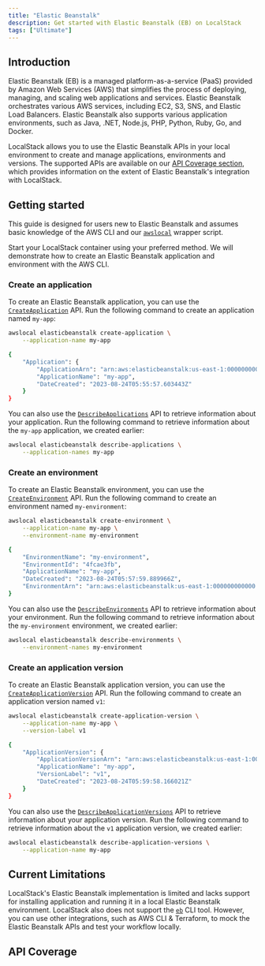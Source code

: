 ```yaml
---
title: "Elastic Beanstalk"
description: Get started with Elastic Beanstalk (EB) on LocalStack
tags: ["Ultimate"]
---
```



## Introduction

Elastic Beanstalk (EB) is a managed platform-as-a-service (PaaS) provided by Amazon Web Services (AWS) that simplifies the process of deploying, managing, and scaling web applications and services.
Elastic Beanstalk orchestrates various AWS services, including EC2, S3, SNS, and Elastic Load Balancers.
Elastic Beanstalk also supports various application environments, such as Java, .NET, Node.js, PHP, Python, Ruby, Go, and Docker.

LocalStack allows you to use the Elastic Beanstalk APIs in your local environment to create and manage applications, environments and versions.
The supported APIs are available on our [API Coverage section](#api-coverage), which provides information on the extent of Elastic Beanstalk's integration with LocalStack.

## Getting started

This guide is designed for users new to Elastic Beanstalk and assumes basic knowledge of the AWS CLI and our [`awslocal`](https://github.com/localstack/awscli-local) wrapper script.

Start your LocalStack container using your preferred method.
We will demonstrate how to create an Elastic Beanstalk application and environment with the AWS CLI.

### Create an application

To create an Elastic Beanstalk application, you can use the [`CreateApplication`](https://docs.aws.amazon.com/elasticbeanstalk/latest/api/API_CreateApplication.html) API.
Run the following command to create an application named `my-app`:

```bash
awslocal elasticbeanstalk create-application \
    --application-name my-app
```

```bash title="Output"
{
    "Application": {
        "ApplicationArn": "arn:aws:elasticbeanstalk:us-east-1:000000000000:application/my-app",
        "ApplicationName": "my-app",
        "DateCreated": "2023-08-24T05:55:57.603443Z"
    }
}
```

You can also use the [`DescribeApplications`](https://docs.aws.amazon.com/elasticbeanstalk/latest/api/API_DescribeApplications.html) API to retrieve information about your application.
Run the following command to retrieve information about the `my-app` application, we created earlier:

```bash
awslocal elasticbeanstalk describe-applications \
    --application-names my-app
```

### Create an environment

To create an Elastic Beanstalk environment, you can use the [`CreateEnvironment`](https://docs.aws.amazon.com/elasticbeanstalk/latest/api/API_CreateEnvironment.html) API.
Run the following command to create an environment named `my-environment`:

```bash
awslocal elasticbeanstalk create-environment \
    --application-name my-app \
    --environment-name my-environment
```

```bash title="Output"
{
    "EnvironmentName": "my-environment",
    "EnvironmentId": "4fcae3fb",
    "ApplicationName": "my-app",
    "DateCreated": "2023-08-24T05:57:59.889966Z",
    "EnvironmentArn": "arn:aws:elasticbeanstalk:us-east-1:000000000000:applicationversion/my-app/version"
}
```

You can also use the [`DescribeEnvironments`](https://docs.aws.amazon.com/elasticbeanstalk/latest/api/API_DescribeEnvironments.html) API to retrieve information about your environment.
Run the following command to retrieve information about the `my-environment` environment, we created earlier:

```bash
awslocal elasticbeanstalk describe-environments \
    --environment-names my-environment
```

### Create an application version

To create an Elastic Beanstalk application version, you can use the [`CreateApplicationVersion`](https://docs.aws.amazon.com/elasticbeanstalk/latest/api/API_CreateApplicationVersion.html) API.
Run the following command to create an application version named `v1`:

```bash
awslocal elasticbeanstalk create-application-version \
    --application-name my-app \
    --version-label v1
```

```bash title="Output"
{
    "ApplicationVersion": {
        "ApplicationVersionArn": "arn:aws:elasticbeanstalk:us-east-1:000000000000:applicationversion/my-app/v1",
        "ApplicationName": "my-app",
        "VersionLabel": "v1",
        "DateCreated": "2023-08-24T05:59:58.166021Z"
    }
}
```

You can also use the [`DescribeApplicationVersions`](https://docs.aws.amazon.com/elasticbeanstalk/latest/api/API_DescribeApplicationVersions.html) API to retrieve information about your application version.
Run the following command to retrieve information about the `v1` application version, we created earlier:

```bash
awslocal elasticbeanstalk describe-application-versions \
    --application-name my-app
```

## Current Limitations

LocalStack's Elastic Beanstalk implementation is limited and lacks support for installing application and running it in a local Elastic Beanstalk environment.
LocalStack also does not support the [`eb`](https://docs.aws.amazon.com/elasticbeanstalk/latest/dg/eb-cli3.html) CLI tool.
However, you can use other integrations, such as AWS CLI & Terraform, to mock the Elastic Beanstalk APIs and test your workflow locally.

## API Coverage

<FeatureCoverage service="elasticbeanstalk" client:load />
